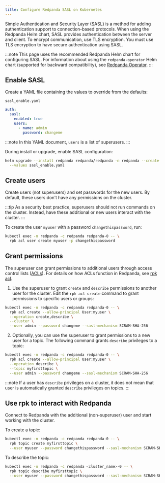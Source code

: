 ```yaml
---
title: Configure Redpanda SASL on Kubernetes
---
```


<head>
    <meta name="title" content="Configure Redpanda SASL on Kubernetes | Redpanda Docs"/>
    <meta name="description" content="Configure Redpanda SASL on Kubernetes."/>
</head>

Simple Authentication and Security Layer (SASL) is a method for adding authentication support to connection-based protocols. When using the Redpanda Helm chart, SASL provides authentication between the server and client. To encrypt communication, use TLS encryption. You must use TLS encryption to have secure authentication using SASL.

:::note
This page uses the recommended Redpanda Helm chart for configuring SASL. For information about using the `redpanda-operator` Helm chart (supported for backward compatibility), see [Redpanda Operator](../../reference/redpanda-operator).
:::

## Enable SASL

Create a YAML file containing the values to override from the defaults:

`sasl_enable.yaml`

```yaml
auth:
  sasl:
    enabled: true
    users:
      - name: admin
        password: changeme
```

:::note
In this YAML document, `users` is a list of superusers.
:::

During install or upgrade, enable SASL configuration:

```bash
helm upgrade --install redpanda redpanda/redpanda -n redpanda --create-namespace \
  --values sasl_enable.yaml
```

## Create users

Create users (not superusers) and set passwords for the new users. By default, these users don't have any permissions on the cluster.

:::tip
As a security best practice, superusers should not run commands on the cluster. Instead, have these additional or new users interact with the cluster.
:::

To create the user `myuser` with a password `changethispassword`, run:

```bash
kubectl exec -n redpanda -c redpanda redpanda-0 -- \
  rpk acl user create myuser -p changethispassword
```

## Grant permissions

The superuser can grant permissions to additional users through access control lists ([ACLs](../authorization/#ACLs)). For details on how ACLs function in Redpanda, see [rpk acl](../../reference/rpk/rpk-acl/).

1. Use the superuser to grant `create` and `describe` permissions to another user for the cluster. Edit the `rpk acl create` command to grant permissions to specific users or groups:

  ```bash
  kubectl exec -n redpanda -c redpanda redpanda-0 -- \
    rpk acl create --allow-principal User:myuser \
    --operation create,describe \
    --cluster \
    --user admin --password changeme --sasl-mechanism SCRAM-SHA-256
  ```

2. Optionally, you can use the superuser to grant permissions to a new user for a topic. The following command grants `describe` privileges to a topic:

  ```bash
  kubectl exec -n redpanda -c redpanda redpanda-0 -- \
    rpk acl create --allow-principal User:myuser \
    --operation describe \
    --topic myfirsttopic \
    --user admin --password changeme --sasl-mechanism SCRAM-SHA-256
  ```

:::note
If a user has `describe` privileges on a cluster, it does not mean that user is automatically granted `describe` privileges on topics.
:::

## Use rpk to interact with Redpanda

Connect to Redpanda with the additional (non-superuser) user and start working with the cluster.

To create a topic:

```bash
kubectl exec -n redpanda -c redpanda redpanda-0 -- \
  rpk topic create myfirsttopic \
  --user myuser --password changethispassword --sasl-mechanism SCRAM-SHA-256
```

To describe the topic:

```bash
kubectl exec -n redpanda -c redpanda <cluster_name>-0 -- \
  rpk topic describe myfirsttopic \
  --user myuser --password changethispassword --sasl-mechanism SCRAM-SHA-256
```
